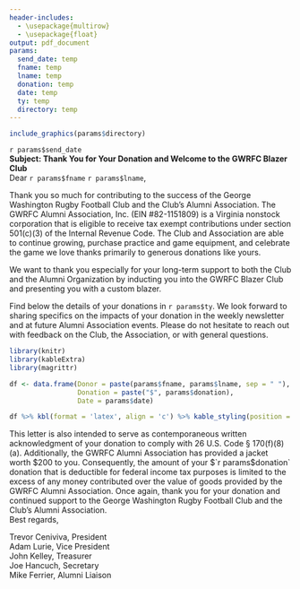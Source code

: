 ---
header-includes:
  - \usepackage{multirow}
  - \usepackage{float}
output: pdf_document
params:
  send_date: temp
  fname: temp
  lname: temp
  donation: temp
  date: temp
  ty: temp
  directory: temp
---
```{r, echo=FALSE, fig.align='center'}
include_graphics(params$directory)
```


`r params$send_date`  
\hfill\break  
**Subject: Thank You for Your Donation and Welcome to the GWRFC Blazer Club**  
\hfill\break
Dear `r params$fname` `r params$lname`,  
  
Thank you so much for contributing to the success of the George Washington Rugby Football
Club and the Club’s Alumni Association. The GWRFC Alumni Association, Inc. (EIN
#82-1151809) is a Virginia nonstock corporation that is eligible to receive tax exempt
contributions under section 501(c)(3) of the Internal Revenue Code. The Club and Association
are able to continue growing, purchase practice and game equipment, and celebrate the game
we love thanks primarily to generous donations like yours.  

We want to thank you especially for your long-term support to both the Club and the Alumni Organization
by inducting you into the GWRFC Blazer Club and presenting you with a custom blazer.

Find below the details of your donations in `r params$ty`. We look forward to sharing specifics on the
impacts of your donation in the weekly newsletter and at future Alumni Association events.
Please do not hesitate to reach out with feedback on the Club, the Association, or with general
questions.  
  
  
```{r, echo=FALSE}
library(knitr)
library(kableExtra)
library(magrittr)

df <- data.frame(Donor = paste(params$fname, params$lname, sep = " "),
                 Donation = paste("$", params$donation),
                 Date = params$date)

df %>% kbl(format = 'latex', align = 'c') %>% kable_styling(position = "center", latex_options = "HOLD_position")
```
This letter is also intended to serve as contemporaneous written acknowledgment of your donation to comply with 26 U.S. Code § 170(f)(8)(a).
Additionally, the GWRFC Alumni Association has provided a jacket worth $200 to you. Consequently, the amount of your $`r params$donation` 
donation that is deductible for federal income tax purposes is limited to the excess of any money contributed over the value of 
goods provided by the GWRFC Alumni Association. Once again, thank you for your donation and continued support to the George Washington
Rugby Football Club and the Club's Alumni Association.  
\hfill\break
Best regards,  
  
Trevor Ceniviva, President  
Adam Lurie, Vice President  
John Kelley, Treasurer  
Joe Hancuch, Secretary  
Mike Ferrier, Alumni Liaison  
